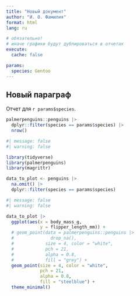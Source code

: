 ```yaml
---
title: "Новый документ"
author: "И. О. Фамилия"
format: html
lang: ru

# обязательно!
# иначе графики будут дублироваться в отчетах
execute:
  cache: false

params:
  species: Gentoo
---
```


## Новый параграф

Отчет для `r params$species`.

```r
palmerpenguins::penguins |>
  dplyr::filter(species == params$species) |>
  nrow()
```

```r
#| message: false
#| warning: false

library(tidyverse)
library(palmerpenguins)
library(magrittr)

data_to_plot <- penguins |>
  na.omit() |>
  dplyr::filter(species == params$species)
```

```r
#| message: false
#| warning: false

data_to_plot |>
  ggplot(aes(x = body_mass_g,
             y = flipper_length_mm)) +
  # geom_point(data = palmerpenguins::penguins |>
  #              drop_na(),
  #            size = 4, color = "white", 
  #            pch = 21, 
  #            alpha = 0.8,
  #            fill = "grey") +
  geom_point(size = 4, color = "white", 
             pch = 21, 
             alpha = 0.8,
             fill = "steelblue") +
  theme_minimal()
```
